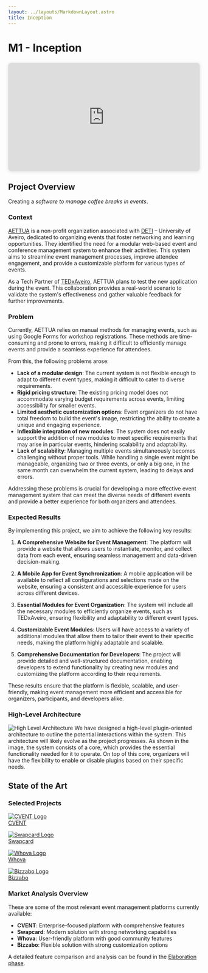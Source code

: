 ```yaml
---
layout: ../layouts/MarkdownLayout.astro
title: Inception
---
```


# M1 - Inception
<div style="position: relative; width: 100%; height: 0; padding-top: 56.2500%;
 padding-bottom: 0; box-shadow: 0 2px 8px 0 rgba(63,69,81,0.16); margin-top: 1.6em; margin-bottom: 0.9em; overflow: hidden;
 border-radius: 8px; will-change: transform;">
  <iframe loading="lazy" style="position: absolute; width: 100%; height: 100%; top: 0; left: 0; border: none; padding: 0;margin: 0;"
    src="https://www.canva.com/design/DAGfdp2D1Lk/z01AkPxQ_J8-p7WBZJJs-g/view?embed" allowfullscreen="allowfullscreen" allow="fullscreen">
  </iframe>
</div>

## Project Overview

Creating a _software to manage coffee breaks in events_.

### Context

[AETTUA](https://www.aettua.pt/) is a non-profit organization associated with [DETI](https://www.ua.pt/pt/deti/) – University of Aveiro, dedicated to organizing events that foster networking and learning opportunities. They identified the need for a modular web-based event and conference management system to enhance their activities. This system aims to streamline event management processes, improve attendee engagement, and provide a customizable platform for various types of events.

As a Tech Partner of [TEDxAveiro](https://www.tedxaveiro.com/), AETTUA plans to test the new application during the event. This collaboration provides a real-world scenario to validate the system's effectiveness and gather valuable feedback for further improvements.

### Problem

Currently, AETTUA relies on manual methods for managing events, such as using Google Forms for workshop registrations. These methods are time-consuming and prone to errors, making it difficult to efficiently manage events and provide a seamless experience for attendees.

From this, the following problems arose:
- **Lack of a modular design**: The current system is not flexible enough to adapt to different event types, making it difficult to cater to diverse requirements.
- **Rigid pricing structure**: The existing pricing model does not accommodate varying budget requirements across events, limiting accessibility for smaller events.
- **Limited aesthetic customization options**: Event organizers do not have total freedom to build the event's image, restricting the ability to create a unique and engaging experience.
- **Inflexible integration of new modules**: The system does not easily support the addition of new modules to meet specific requirements that may arise in particular events, hindering scalability and adaptability.
- **Lack of scalability**: Managing multiple events simultaneously becomes challenging without proper tools. While handling a single event might be manageable, organizing two or three events, or only a big one, in the same month can overwhelm the current system, leading to delays and errors.

Addressing these problems is crucial for developing a more effective event management system that can meet the diverse needs of different events and provide a better experience for both organizers and attendees.

### Expected Results

By implementing this project, we aim to achieve the following key results:

1. **A Comprehensive Website for Event Management**:
The platform will provide a website that allows users to instantiate, monitor, and collect data from each event, ensuring seamless management and data-driven decision-making.

2. **A Mobile App for Event Synchronization**:
A mobile application will be available to reflect all configurations and selections made on the website, ensuring a consistent and accessible experience for users across different devices.

3. **Essential Modules for Event Organization**:
The system will include all the necessary modules to efficiently organize events, such as TEDxAveiro, ensuring flexibility and adaptability to different event types.

4. **Customizable Event Modules**:
Users will have access to a variety of additional modules that allow them to tailor their event to their specific needs, making the platform highly adaptable and scalable.

5. **Comprehensive Documentation for Developers**:
The project will provide detailed and well-structured documentation, enabling developers to extend functionality by creating new modules and customizing the platform according to their requirements.

These results ensure that the platform is flexible, scalable, and user-friendly, making event management more efficient and accessible for organizers, participants, and developers alike.




### High-Level Architecture
![High Level Architecture](../assets/img/HighLevelArchitecture.png)
We have designed a high-level plugin-oriented architecture to outline the potential interactions within the system. This architecture will likely evolve as the project progresses. As shown in the image, the system consists of a core, which provides the essential functionality needed for it to operate. On top of this core, organizers will have the flexibility to enable or disable plugins based on their specific needs.

## State of the Art

### Selected Projects

<div className="grid grid-cols-1 md:grid-cols-2 lg:grid-cols-4 gap-6 my-8">
  <a href="https://www.cvent.com/" target="_blank" rel="noopener noreferrer" 
    className="flex flex-col items-center p-6 border rounded-lg hover:shadow-lg transition-shadow">
    <div className="bg-white rounded-lg my-4 w-48 h-20 flex items-center justify-center">
      <img src="/logos/cvent-logo.png" alt="CVENT Logo" className="h-16" />
    </div>
    <span className="text-lg font-semibold">CVENT</span>
  </a>
  
  <a href="https://www.swapcard.com/" target="_blank" rel="noopener noreferrer"
    className="flex flex-col items-center p-6 border rounded-lg hover:shadow-lg transition-shadow">
    <div className="bg-white rounded-lg my-4 w-48 h-20 flex items-center justify-center">
      <img src="/logos/swapcard-logo.png" alt="Swapcard Logo" className="h-16" />
    </div>
    <span className="text-lg font-semibold">Swapcard</span>
  </a>
  
  <a href="https://whova.com/" target="_blank" rel="noopener noreferrer"
    className="flex flex-col items-center p-6 border rounded-lg hover:shadow-lg transition-shadow">
    <div className="bg-white rounded-lg my-4 w-48 h-20 flex items-center justify-center">
      <img src="/logos/whova-logo.jpg" alt="Whova Logo" className="h-16" />
    </div>
    <span className="text-lg font-semibold">Whova</span>
  </a>
  
  <a href="https://bizzabo.com/" target="_blank" rel="noopener noreferrer"
    className="flex flex-col items-center p-6 border rounded-lg hover:shadow-lg transition-shadow">
    <div className="bg-white rounded-lg my-4 w-48 h-20 flex items-center justify-center">
      <img src="/logos/bizzabo-logo.jpg" alt="Bizzabo Logo" className="h-16" />
    </div>
    <span className="text-lg font-semibold">Bizzabo</span>
  </a>
</div>

### Market Analysis Overview
These are some of the most relevant event management platforms currently available:

- **CVENT**: Enterprise-focused platform with comprehensive features
- **Swapcard**: Modern solution with strong networking capabilities
- **Whova**: User-friendly platform with good community features
- **Bizzabo**: Flexible solution with strong customization options

A detailed feature comparison and analysis can be found in the [Elaboration phase](/elaboration#features-comparison).
